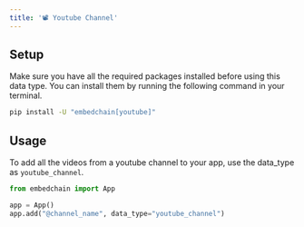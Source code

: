 ---
title: '📽️ Youtube Channel'
---

## Setup

Make sure you have all the required packages installed before using this data type. You can install them by running the following command in your terminal.

```bash
pip install -U "embedchain[youtube]"
```

## Usage

To add all the videos from a youtube channel to your app, use the data_type as `youtube_channel`.

```python
from embedchain import App

app = App()
app.add("@channel_name", data_type="youtube_channel")
```

